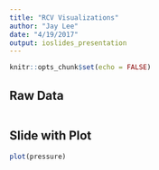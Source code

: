 ```yaml
---
title: "RCV Visualizations"
author: "Jay Lee"
date: "4/19/2017"
output: ioslides_presentation
---
```


```r
knitr::opts_chunk$set(echo = FALSE)
```

## Raw Data

```r

```

## Slide with Plot

```r
plot(pressure)
```

